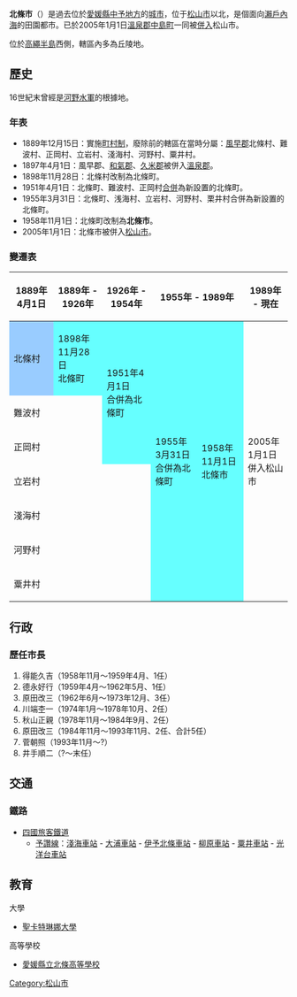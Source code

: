 {{日本都市 (廢除)
| 自治體名 = 北條市
| 日文原名 = 北条市
| 平假名 = ほうじょうし
| 羅馬字拼音 = Hōjō-shi
| 地圖 = 
| 廢除時間 = 2004年1月31日
| 廢除理由 = 編入合併
| 廢除時處置 ='''北條市'''、[[中島町_(愛媛縣)|中島町]] → 松山市
| 現在市 = [[松山市|松山市]]
| 都道府縣 = 愛媛縣
| 支廳 = 
| 編號 =38211-6
| 自治體 =[[松山市|松山市]]、[[玉川町_(愛媛縣)|玉川町]]、[[菊間町|菊間町]]、[[中島町_(愛媛縣)|中島町]]（隔海隣接）
| 面積 =102.13
| 邊界未定 = 
| 人口 =28,826
| 人口密度 = 
| 統計時間 =2004年1月31日
| 經度 = 
| 緯度 = 
| 樹 =
| 花 = 
| 鳥 = 
| 其他象徵物 = 
| 其他象徵 = 
| 郵遞區號 = 799-2492
| 所在地 =北條市辻6番地
| 電話號碼 =89-993-1111
| 外部連結 =
| 註記 = 
|}}
'''北條市'''（{{jpn|j=北条市|kyu=北條市|hg=ほうじょうし|rm=Hōjō shi|f=y}}）是過去位於[[愛媛縣|愛媛縣]][[中予地方|中予地方]]的[[城市|城市]]，位于[[松山市|松山市]]以北，是個面向[[瀨戶內海|瀨戶內海]]的田園都市。已於2005年1月1日[[溫泉郡_(日本)|溫泉郡]][[中島町_(愛媛縣)|中島町]]一同被[[市町村合併|併入]]松山市。

位於[[高繩半島|高繩半島]]西側，轄區內多為丘陵地。

==歷史==
16世紀末曾經是[[河野水軍|河野水軍]]的根據地。

===年表===
* 1889年12月15日：實施[[町村制|町村制]]，廢除前的轄區在當時分屬：[[風早郡|風早郡]]北條村、難波村、正岡村、立岩村、淺海村、河野村、粟井村。
* 1897年4月1日：風早郡、[[和氣郡_(愛媛縣)|和氣郡]]、[[久米郡_(愛媛縣)|久米郡]]被併入[[溫泉郡_(日本)|溫泉郡]]。
* 1898年11月28日：北條村改制為北條町。
* 1951年4月1日：北條町、難波村、正岡村[[市町村合併|合併]]為新設置的北條町。
* 1955年3月31日：北條町、浅海村、立岩村、河野村、栗井村合併為新設置的北條町。
* 1958年11月1日：北條町改制為'''北條市'''。
* 2005年1月1日：北條市被併入[[松山市|松山市]]。

===變遷表===
{| class="wikitable" style="font-size:small"
! 1889年4月1日
! 1889年 - 1926年
! 1926年 - 1954年
! colspan=2 | 1955年 - 1989年
! 1989年 - 現在
! 現在
|-
| style="background-color:#9cf;" | 北條村
| style="background-color:#6ff;" | 1898年11月28日<br>北條町
| rowspan=3 style="background-color:#6ff;" | 1951年4月1日<br>合併為北條町
| rowspan=7 style="background-color:#6ff;" | 1955年3月31日<br>合併為北條町
| rowspan=7 style="background-color:#6ff;" | 1958年11月1日<br>北條市
| rowspan=11 colspan=2 | 2005年1月1日<br>併入松山市
|-
| colspan=2 | 難波村
|-
| colspan=2 | 正岡村
|-
| colspan=3 | 立岩村
|-
| colspan=3 | 淺海村
|-
| colspan=3 | 河野村
|-
| colspan=3 | 粟井村
|}

==行政==
===歷任市長===
# 得能久吉（1958年11月〜1959年4月、1任）
# 德永好行（1959年4月〜1962年5月、1任）
# 原田改三（1962年6月〜1973年12月、3任）
# 川端杢一（1974年1月〜1978年10月、2任）
# 秋山正親（1978年11月〜1984年9月、2任）
# 原田改三（1984年11月〜1993年11月、2任、合計5任）
# 菅朝照（1993年11月〜?）
# 井手順二（?〜末任）

==交通==
=== 鐵路 ===
* [[四國旅客鐵道|四國旅客鐵道]]
** [[予讚線|予讚線]]：[[淺海車站|淺海車站]] - [[大浦車站|大浦車站]] - [[伊予北條車站|伊予北條車站]] - [[柳原車站_(愛媛縣)|柳原車站]] - [[粟井車站|粟井車站]] - [[光洋台車站|光洋台車站]]

==教育==
; 大學
* [[聖卡特琳娜大學|聖卡特琳娜大學]]

; 高等學校
* [[愛媛縣立北條高等學校|愛媛縣立北條高等學校]]

{{愛媛縣}}{{Authority control}}

[[Category:松山市|Category:松山市]]